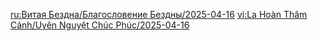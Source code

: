 {{Blessing of the Abyssal Moon
|name       = Dreadfrost
|image      = Spiral Abyss Blessing 93.png
|details    = <li>When a character triggers Cryo-related reactions, {{Color|bp|a shockwave will be released}} at the opponent's position, dealing True DMG. This effect can be triggered once every 4s.</li>
|time_start = 2025-04-16 04:00:00
|time_end   = 2025-05-16 03:59:59
}}
<noinclude>
<!-- interwikis -->
[[ru:Витая Бездна/Благословение Бездны/2025-04-16]]
[[vi:La Hoàn Thâm Cảnh/Uyên Nguyệt Chúc Phúc/2025-04-16]]
</noinclude>
